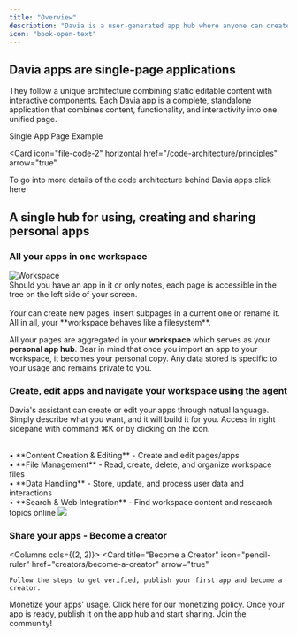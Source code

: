 ```yaml
---
title: "Overview"
description: "Davia is a user-generated app hub where anyone can create, share and use apps made by others"
icon: "book-open-text"
---
```



## Davia apps are single-page applications

They follow a unique architecture combining static editable content with interactive components.
Each Davia app is a complete, standalone application that combines content, functionality, and interactivity into one unified page.

<Card className="text-center" img="images/single-page-app-light.png">
  Single App Page Example
</Card>

<br />

<Card
  icon="file-code-2"
  horizontal
  href="/code-architecture/principles"
  arrow="true"
>
  To go into more details of the code architecture behind Davia apps click here
</Card>

## A single hub for using, creating and sharing personal apps

### All your apps in one workspace

<Columns cols={2}>
  <Frame>
    <img
      src="images/workspace-filesystem.png"
      alt="Workspace"
      className="rounded-lg"
    ></img>
  </Frame>
  <Card title="On the left side of the screen your workspace">
    <br />
    Should you have an app in it or only notes, each page is accessible in the tree
    on the left side of your screen. <br />
    <br /> Your can create new pages, insert subpages in a current one or rename
    it. All in all, your **workspace behaves like a filesystem**.
  </Card>
</Columns>

All your pages are aggregated in your **workspace** which serves as your **personal app hub**.
Bear in mind that once you import an app to your workspace, it becomes your personal copy. Any data stored is specific to your usage and remains private to you.

### Create, edit apps and navigate your workspace using the agent

Davia's assistant can create or edit your apps through natual language.
Simply describe what you want, and it will build it for you.
Access in right sidepane with command ⌘K or by clicking on the <ChatIcon /> icon.

<Columns cols={2}>
  <Card title="This chat is your working partner. Here's what it can do:">
    <br /> • **Content Creation & Editing** - Create and edit pages/apps
    <br /> • **File Management** - Read, create, delete, and organize workspace files
    <br /> • **Data Handling** - Store, update, and process user data and
    interactions
    <br /> • **Search & Web Integration** - Find workspace content and research topics
    online
  </Card>
  <Frame>
    <img src="images/left-chat.png" className="rounded-lg"></img>
  </Frame>
</Columns>

### Share your apps - Become a creator

<Columns cols={(2, 2)}>
  <Card
    title="Become a Creator"
    icon="pencil-ruler"
    href="creators/become-a-creator"
    arrow="true"
  >
    Follow the steps to get verified, publish your first app and become a
    creator.
  </Card>
  <Card
    title="Start Earning"
    icon="hand-coins"
    href="creators/start-earning"
    arrow="true"
  >
    Monetize your apps' usage. Click here for our monetizing policy.
  </Card>
  <Card
    title="Publish in seconds"
    icon="rss"
    href="creators/publishing"
    arrow="true"
  >
    Once your app is ready, publish it on the app hub and start sharing.
  </Card>
  <Card
    title="Share on our socials"
    icon="reddit"
    href="https://www.reddit.com/r/davia_ai"
  >
    Join the community!
  </Card>
</Columns>
